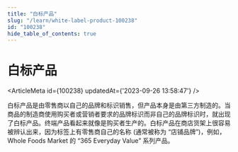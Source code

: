```yaml
---
title: "白标产品"
slug: "/learn/white-label-product-100238"
id: "100238"
hide_table_of_contents: true
---
```



# 白标产品

<ArticleMeta id={100238} updatedAt={'2023-09-26 13:58:47'} />
<div className='border-solid border-b border-t-0 my-4 border-[var(--ifm-color-gray-300)]' />

白标产品是由零售商以自己的品牌和标识销售，但产品本身是由第三方制造的。当商品的制造商使用购买者或营销者要求的品牌标识而非自己的品牌标识时，就出现了白标产品。终端产品看起来就像是购买者生产的。白标产品在商店货架上很容易被辨认出来，因为标签上有零售商自己的名称 (通常被称为 “店铺品牌”)，例如，Whole Foods Market 的 “365 Everyday Value” 系列产品。
